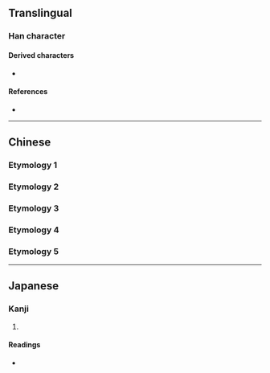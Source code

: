 {{also|卯}}
{{character info}}
==Translingual==

===Han character===
{{Han char|rn=36|rad=夕|as=02|sn=5|four=|canj=NISL|ids=⿰夕卩}}

====Derived characters====
* {{l|mul|[[栁]], [[𰹏]], [[𮠣]], [[𮡯]], [[𱂾]], [[𱄖]], [[𭴕]], [[𦭘]], [[𭥦]], [[𭩪]], [[𰩇]], [[𮦍]], [[𰅫]]}}

====References====
* {{Han ref|kx=0246.050|dkj=05753|dj=0489.030|hdz=20861.040|uh=5918|ud=22808}}

----

==Chinese==

===Etymology 1===
{{zh-see|夗}}

===Etymology 2===
{{zh-see|卯|v}}

===Etymology 3===
{{zh-see|外|v}}

===Etymology 4===
{{zh-see|卬|v}}

===Etymology 5===
{{zh-see|𠨍}}

----

==Japanese==

===Kanji===
{{ja-kanji|grade=|rs=夕02}}

# {{rfdef|ja|sort=夕02}}

====Readings====
* {{ja-readings|on=[[ぼう]] (bō)|kun=[[う]] (u)}}